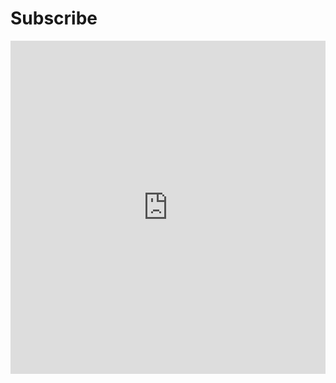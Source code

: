

# Subscribe

<iframe
  class="airtable-embed"
  src="https://airtable.com/embed/shrzUfF9VvoCeZzTC?backgroundColor=blue"
  frameborder="0"
  width="100%"
  height="533"
  style="background: transparent;"
></iframe>